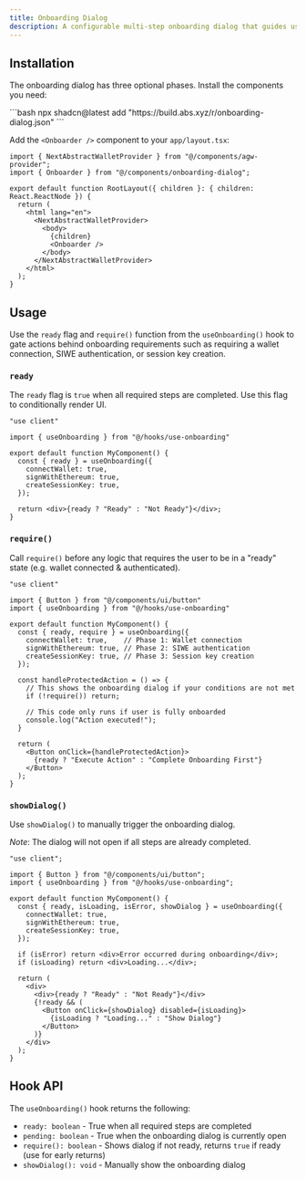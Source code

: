 ```yaml
---
title: Onboarding Dialog
description: A configurable multi-step onboarding dialog that guides users through AGW authentication steps with progress indication.
---
```



<ComponentPreview name="onboarding-dialog" />

## Installation

The onboarding dialog has three optional phases. Install the components you need:

<Steps className="mt-8">
  <Step step={1} title="Required: Install the base onboarding dialog">
  ```bash
  npx shadcn@latest add "https://build.abs.xyz/r/onboarding-dialog.json"
  ```
  </Step>

  <Step step={2} title="Required: Add the onboarding dialog to your layout">

Add the `<Onboarder />` component to your `app/layout.tsx`:

```tsx title="app/layout.tsx" showLineNumbers {2, 10}
import { NextAbstractWalletProvider } from "@/components/agw-provider";
import { Onboarder } from "@/components/onboarding-dialog";

export default function RootLayout({ children }: { children: React.ReactNode }) {
  return (
    <html lang="en">
      <NextAbstractWalletProvider>
        <body>
          {children}
          <Onboarder />
        </body>
      </NextAbstractWalletProvider>
    </html>
  );
}
```
  </Step>
</Steps>

## Usage

Use the `ready` flag and `require()` function from the `useOnboarding()` hook to gate actions behind onboarding requirements
such as requiring a wallet connection, SIWE authentication, or session key creation.

### `ready`

The `ready` flag is `true` when all required steps are completed. Use this flag to conditionally render UI.

```tsx
"use client"

import { useOnboarding } from "@/hooks/use-onboarding"

export default function MyComponent() {
  const { ready } = useOnboarding({
    connectWallet: true,
    signWithEthereum: true,
    createSessionKey: true,
  });

  return <div>{ready ? "Ready" : "Not Ready"}</div>;
}
```

### `require()`

Call `require()` before any logic that requires the user to be in a "ready" state (e.g. wallet connected & authenticated).

```tsx
"use client"

import { Button } from "@/components/ui/button"
import { useOnboarding } from "@/hooks/use-onboarding"

export default function MyComponent() {
  const { ready, require } = useOnboarding({
    connectWallet: true,    // Phase 1: Wallet connection
    signWithEthereum: true, // Phase 2: SIWE authentication
    createSessionKey: true, // Phase 3: Session key creation
  });

  const handleProtectedAction = () => {
    // This shows the onboarding dialog if your conditions are not met
    if (!require()) return;
    
    // This code only runs if user is fully onboarded
    console.log("Action executed!");
  }

  return (
    <Button onClick={handleProtectedAction}>
      {ready ? "Execute Action" : "Complete Onboarding First"}
    </Button>
  );
}
```

### `showDialog()`

Use `showDialog()` to manually trigger the onboarding dialog.

_Note_: The dialog will not open if all steps are already completed.

```tsx
"use client";

import { Button } from "@/components/ui/button";
import { useOnboarding } from "@/hooks/use-onboarding";

export default function MyComponent() {
  const { ready, isLoading, isError, showDialog } = useOnboarding({
    connectWallet: true,
    signWithEthereum: true,
    createSessionKey: true,
  });

  if (isError) return <div>Error occurred during onboarding</div>;
  if (isLoading) return <div>Loading...</div>;

  return (
    <div>
      <div>{ready ? "Ready" : "Not Ready"}</div>
      {!ready && (
        <Button onClick={showDialog} disabled={isLoading}>
          {isLoading ? "Loading..." : "Show Dialog"}
        </Button>
      )}
    </div>
  );
}
```

## Hook API

The `useOnboarding()` hook returns the following:

- `ready: boolean` - True when all required steps are completed
- `pending: boolean` - True when the onboarding dialog is currently open
- `require(): boolean` - Shows dialog if not ready, returns `true` if ready (use for early returns)
- `showDialog(): void` - Manually show the onboarding dialog